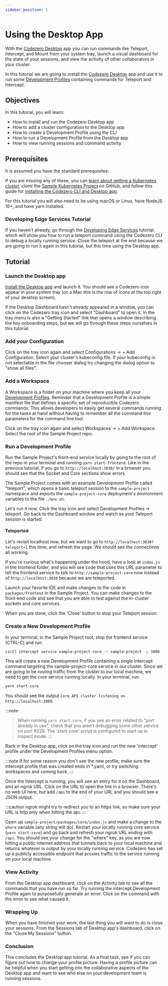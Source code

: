 ```yaml
---
sidebar_position: 5
---
```



# Using the Desktop App

With the [Codezero Desktop](https://codezero.io/tooling/desktop) app you can run commands like Teleport, Intercept, and Mount from your system tray, launch a visual dashboard for the state of your sessions, and view the activity of other collaborators in your cluster.

In this tutorial we are going to install the [Codezero Desktop](https://codezero.io/tooling/desktop) app and use it to run some [Development Profiles](../guides/collaboration) containing commands for Teleport and Intercept.

## Objectives

In this tutorial, you will learn:

- How to install and run the Codezero Desktop app
- How to add a cluster configuration to the Desktop app
- How to create a Development Profile using the CLI
- How to run a Development Profile from the Desktop app
- How to view running sessions and command activity

## Prerequisites

It is assumed you have the standard prerequisites:

<Prerequisites />

If you are missing any of these, you can [learn about getting a Kubernetes cluster](./kubernetes-quickstart.md), clone the [Sample Kubernetes Project](https://github.com/c6o/sample-project) on GitHub, and follow this guide for [installing the Codezero CLI and Desktop app](/guides/installing).

For this tutorial you will also need to be using macOS or Linux, have NodeJS 16+, and have yarn installed.

### Developing Edge Services Tutorial

If you haven't already, go through the [Developing Edge Services](./edge.mdx) tutorial, which will show you how to run a teleport command using the Codezero CLI to debug a locally running service. Close the teleport at the end because we are going to run it again in this tutorial, but this time using the Desktop app.

## Tutorial

### Launch the Desktop app

[Install the Desktop app](/guides/installing) and launch it. You should see a Codezero icon appear in your system tray (on a Mac this is the row of icons at the top right of your desktop screen).

If the Desktop Dashboard hasn't already appeared in a window, you can click on the Codezero tray icon and select "Dashboard" to open it. In the tray menu is also a "Getting Started" link that opens a window describing the key onboarding steps, but we will go through these steps ourselves in this tutorial.

### Add your Configuration

Click on the tray icon again and select Configurations -> + Add Configuration. Select your cluster's kubeconfig file. If your kubeconfig is not selectable in the file chooser dialog try changing the dialog option to "show all files".

### Add a Workspace

A Workspace is a folder on your machine where you keep all your [Development Profiles](../guides/collaboration). Reminder that a Development Profile is a simple manifest file that defines a specific set of reproducible Codezero commands. This allows developers to easily get several commands running for the tasks at hand without having to remember all the command line parameters for the command line tool.

Click on the tray icon again and select Workspaces -> + Add Workspace. Select the root of the Sample Project repo.

### Run a Development Profile

Run the Sample Project's front-end service locally by going to the root of the repo in your terminal and running `yarn start-frontend`. Like in the previous tutorial, if you go to `http://localhost:3030/` in a browser you should see that the Socket and Core sections show errors.

The Sample Project comes with an example Development Profile called "teleport", which opens a basic teleport session to the `sample-project` namespace and exports the `sample-project-core` deployment's environment variables to the file `./env.sh`.

Let's run it now. Click the tray icon and select Development Profiles -> teleport. Go back to the Dashboard window and watch as your Teleport session is started.

#### Teleported

Let's revisit localhost now, but we want to go to `http://localhost:3030?teleport=1` this time, and refresh the page. We should see the connections all working.

If you're curious what's happening under the hood, have a look at `index.js` in the frontend folder, and you will see code that uses this URL parameter to tell the frontend service to talk to `http://sample-project-core` now instead of `http://localhost:3030` because we are teleported.

Launch your favorite IDE and make changes to the code in `packages/frontend` in the Sample Project. You can make changes to the front-end code and see that you are able to test against the in-cluster sockets and core services.

When you are done, click the 'Close' button to stop your Teleport session.

### Create a New Development Profile

In your terminal, in the Sample Project root, stop the frontend service (CTRL-C) and run:

```bash
czctl intercept service sample-project-core -n sample-project -p 3000 --save-profile intercept.yaml
```

This will create a new Development Profile containing a single Intercept command targeting the sample-project-core service in our cluster. Since we are going to be routing traffic from the cluster to our local machine, we need to get the core service running locally. In your terminal, run:

```bash
yarn start-core
```

You should see the output `Core API cluster listening on http://localhost:3000`.

:::note
> When running `yarn start-core`, if you see an error related to "port already in use", check that you aren't debugging some other service on port 9229. The 'start-core' script is configured to start up in inspect mode.
:::

Back in the Desktop app, click on the tray icon and run the new 'intercept' profile under the Development Profiles menu option.

:::note
If for some reason you don't see the new profile, make sure the intercept profile that was created ends in \*.yaml, or try switching workspaces and coming back.
:::

Once the Intercept is running, you will see an entry for it on the Dashboard, and an ngrok URL. Click on the URL to open the link in a browser. There's no web UI here, but add `/api` to the end of your URL and you should see a JSON output.

:::caution
ngrok might try to redirect you to an https link, so make sure your URL is http only when hitting the api.
:::

Open up `sample-project/packages/core/index.js` and make a change to the `where` variable (any string will do). Restart your locally running core service (`yarn start-core`) and go back and refresh your ngrok URL ending with `/api`. You should see your change for the "where" key, as you are now hitting a public internet address that tunnels back to your local machine and returns whatever is output by your locally running service. Codezero has set up a publicly accessible endpoint that proxies traffic to the service running on your local machine.

### View Activity

From the Desktop app dashboard, click on the Activity tab to see all the commands that you have run so far. Try running the intercept Development Profile again to purposefully generate an error. Click on the command with the error to see what caused it.

### Wrapping Up

When you have finished your work, the last thing you will want to do is close your sessions. From the Sessions tab of Desktop app's dashboard, click on the "Close My Sessions" button.

### Conclusion

This concludes the Desktop app tutorial. As a final task, see if you can figure out how to change your profile picture. Having a profile picture can be helpful when you start getting into the collaborative aspects of the Desktop app and want to see who else on your development team is running sessions.
